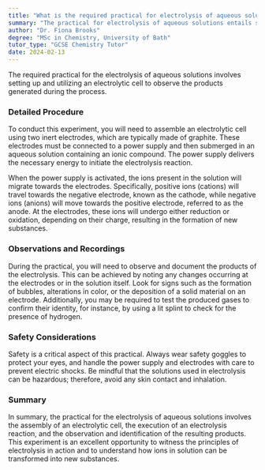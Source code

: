 ```yaml
---
title: "What is the required practical for electrolysis of aqueous solutions?"
summary: "The practical for electrolysis of aqueous solutions entails setting up an electrolytic cell to observe the resulting products from the electrolysis process."
author: "Dr. Fiona Brooks"
degree: "MSc in Chemistry, University of Bath"
tutor_type: "GCSE Chemistry Tutor"
date: 2024-02-13
---
```


The required practical for the electrolysis of aqueous solutions involves setting up and utilizing an electrolytic cell to observe the products generated during the process.

### Detailed Procedure

To conduct this experiment, you will need to assemble an electrolytic cell using two inert electrodes, which are typically made of graphite. These electrodes must be connected to a power supply and then submerged in an aqueous solution containing an ionic compound. The power supply delivers the necessary energy to initiate the electrolysis reaction.

When the power supply is activated, the ions present in the solution will migrate towards the electrodes. Specifically, positive ions (cations) will travel towards the negative electrode, known as the cathode, while negative ions (anions) will move towards the positive electrode, referred to as the anode. At the electrodes, these ions will undergo either reduction or oxidation, depending on their charge, resulting in the formation of new substances.

### Observations and Recordings

During the practical, you will need to observe and document the products of the electrolysis. This can be achieved by noting any changes occurring at the electrodes or in the solution itself. Look for signs such as the formation of bubbles, alterations in color, or the deposition of a solid material on an electrode. Additionally, you may be required to test the produced gases to confirm their identity, for instance, by using a lit splint to check for the presence of hydrogen.

### Safety Considerations

Safety is a critical aspect of this practical. Always wear safety goggles to protect your eyes, and handle the power supply and electrodes with care to prevent electric shocks. Be mindful that the solutions used in electrolysis can be hazardous; therefore, avoid any skin contact and inhalation.

### Summary

In summary, the practical for the electrolysis of aqueous solutions involves the assembly of an electrolytic cell, the execution of an electrolysis reaction, and the observation and identification of the resulting products. This experiment is an excellent opportunity to witness the principles of electrolysis in action and to understand how ions in solution can be transformed into new substances.
    